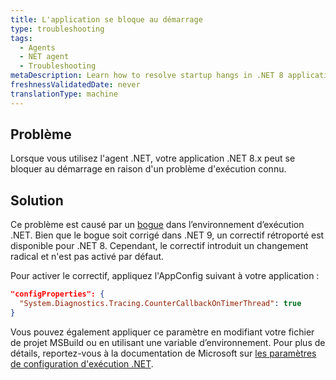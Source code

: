 ```yaml
---
title: L'application se bloque au démarrage
type: troubleshooting
tags:
  - Agents
  - NET agent
  - Troubleshooting
metaDescription: Learn how to resolve startup hangs in .NET 8 applications caused by a known runtime issue.
freshnessValidatedDate: never
translationType: machine
---
```


## Problème

Lorsque vous utilisez l&apos;agent .NET, votre application .NET 8.x peut se bloquer au démarrage en raison d&apos;un problème d&apos;exécution connu.

## Solution

Ce problème est causé par un [bogue](https://github.com/dotnet/runtime/issues/93175) dans l’environnement d’exécution .NET. Bien que le bogue soit corrigé dans .NET 9, un correctif rétroporté est disponible pour .NET 8. Cependant, le correctif introduit un changement radical et n&apos;est pas activé par défaut.

Pour activer le correctif, appliquez l&apos;AppConfig suivant à votre application :

```json
"configProperties": {
  "System.Diagnostics.Tracing.CounterCallbackOnTimerThread": true
} 
```

Vous pouvez également appliquer ce paramètre en modifiant votre fichier de projet MSBuild ou en utilisant une variable d’environnement. Pour plus de détails, reportez-vous à la documentation de Microsoft sur [les paramètres de configuration d&apos;exécution .NET](https://learn.microsoft.com/en-us/dotnet/core/runtime-config/).